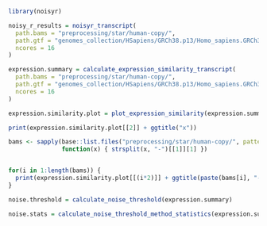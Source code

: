 ```{r}
library(noisyr)
```


```{r eval=FALSE}
noisy_r_results = noisyr_transcript(
  path.bams = "preprocessing/star/human-copy/",
  path.gtf = "genomes_collection/HSapiens/GRCh38.p13/Homo_sapiens.GRCh38.101.gtf",
  ncores = 16
)
```


```{r}
expression.summary = calculate_expression_similarity_transcript(
  path.bams = "preprocessing/star/human-copy/",
  path.gtf = "genomes_collection/HSapiens/GRCh38.p13/Homo_sapiens.GRCh38.101.gtf",
  ncores = 16
)
```

```{r}
expression.similarity.plot = plot_expression_similarity(expression.summary)
```

```{r, fig.width=14, fig.height=7}
print(expression.similarity.plot[[2]] + ggtitle("x"))
```

```{r}
bams <- sapply(base::list.files("preprocessing/star/human-copy/", pattern = "\\.bam$"),
               function(x) { strsplit(x, "-")[[1]][1] })


for(i in 1:length(bams)) {
  print(expression.similarity.plot[[(i*2)]] + ggtitle(paste(bams[i], "- noise detection transcript level")))
}

```


```{r}
noise.threshold = calculate_noise_threshold(expression.summary)
```

```{r}
noise.stats = calculate_noise_threshold_method_statistics(expression.summary)
```